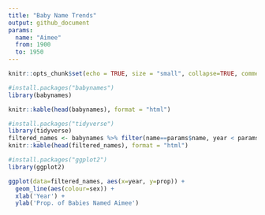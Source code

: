 ```yaml
---
title: "Baby Name Trends"
output: github_document
params: 
  name: "Aimee"
  from: 1900
  to: 1950 
---
```


```r
knitr::opts_chunk$set(echo = TRUE, size = "small", collapse=TRUE, comment=NA, warning = FALSE, message = FALSE)
```


```r
#install.packages("babynames")
library(babynames)
```

```r
knitr::kable(head(babynames), format = "html")
```

```r
#install.packages("tidyverse")
library(tidyverse)
filtered_names <- babynames %>% filter(name==params$name, year < params$to, year > params$from)
knitr::kable(head(filtered_names), format = "html")
```


```r
#install.packages("ggplot2")
library(ggplot2)
```


```r
ggplot(data=filtered_names, aes(x=year, y=prop)) + 
  geom_line(aes(colour=sex)) + 
  xlab('Year') + 
  ylab('Prop. of Babies Named Aimee')
```

